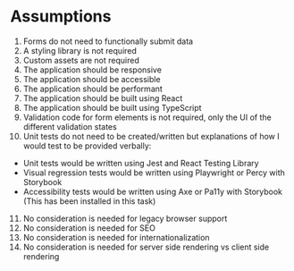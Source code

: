 # Assumptions

1. Forms do not need to functionally submit data
2. A styling library is not required
3. Custom assets are not required
4. The application should be responsive
5. The application should be accessible
6. The application should be performant
7. The application should be built using React
8. The application should be built using TypeScript
9. Validation code for form elements is not required, only the UI of the different validation states
10. Unit tests do not need to be created/written but explanations of how I would test to be provided verbally:

- Unit tests would be written using Jest and React Testing Library
- Visual regression tests would be written using Playwright or Percy with Storybook
- Accessibility tests would be written using Axe or Pa11y with Storybook (This has been installed in this task)

11. No consideration is needed for legacy browser support
12. No consideration is needed for SEO
13. No consideration is needed for internationalization
14. No consideration is needed for server side rendering vs client side rendering

